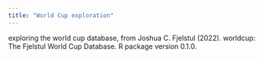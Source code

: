 ```yaml
---
title: "World Cup exploration"
---
```


exploring the world cup database, from Joshua C. Fjelstul (2022). worldcup: The Fjelstul World Cup Database. R package version 0.1.0.